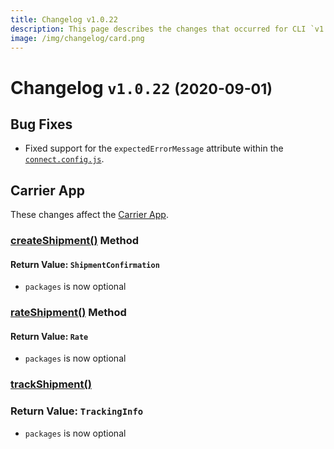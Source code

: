 ```yaml
---
title: Changelog v1.0.22
description: This page describes the changes that occurred for CLI `v1.0.22`.
image: /img/changelog/card.png
---
```


# Changelog `v1.0.22` <small>(2020-09-01)</small>

## Bug Fixes
 * Fixed support for the `expectedErrorMessage` attribute within the [`connect.config.js`](../docs/testing/config).

## Carrier App
These changes affect the [Carrier App](../docs/carrier-app/index.mdx).

### [createShipment()](../docs/reference/methods/create-shipment.mdx) Method
#### Return Value: `ShipmentConfirmation`
  * `packages` is now optional


###  [rateShipment()](../docs/reference/methods/rate-shipment.mdx) Method
#### Return Value: `Rate`
  * `packages` is now optional

### [trackShipment()](../docs/reference/methods/track-shipment.mdx)
### Return Value: `TrackingInfo`
  * `packages` is now optional
